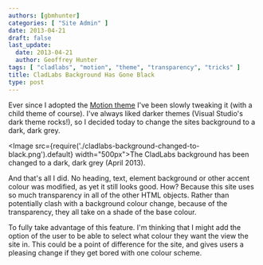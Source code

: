 ```yaml
---
authors: [gbmhunter]
categories: [ "Site Admin" ]
date: 2013-04-21
draft: false
last_update:
  date: 2013-04-21
  author: Geoffrey Hunter
tags: [ "cladlabs", "motion", "theme", "transparency", "tricks" ]
title: CladLabs Background Has Gone Black
type: post
---
```


Ever since I adopted the [Motion theme](http://wordpress.org/extend/themes/motion) I've been slowly tweaking it (with a child theme of course). I've always liked darker themes (Visual Studio's dark theme rocks!), so I decided today to change the sites background to a dark, dark grey.

<Image src={require('./cladlabs-background-changed-to-black.png').default} width="500px">The CladLabs background has been changed to a dark, dark grey (April 2013).</Image>

And that's all I did. No heading, text, element background or other accent colour was modified, as yet it still looks good. How? Because this site uses so much transparency in all of the other HTML objects.  Rather than potentially clash with a background colour change, because of the transparency, they all take on a shade of the base colour.

To fully take advantage of this feature. I'm thinking that I might add the option of the user to be able to select what colour they want the view the site in. This could be a point of difference for the site, and gives users a pleasing change if they get bored with one colour scheme.
